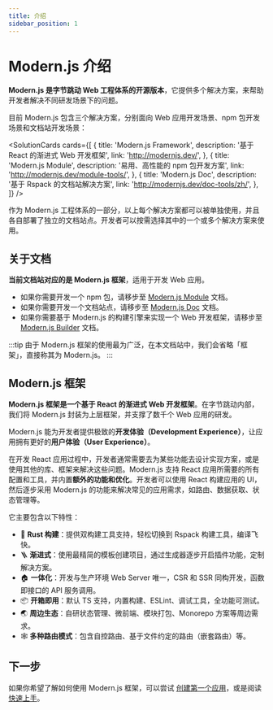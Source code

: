 ```yaml
---
title: 介绍
sidebar_position: 1
---
```


# Modern.js 介绍

**Modern.js 是字节跳动 Web 工程体系的开源版本**，它提供多个解决方案，来帮助开发者解决不同研发场景下的问题。

目前 Modern.js 包含三个解决方案，分别面向 Web 应用开发场景、npm 包开发场景和文档站开发场景：


<SolutionCards
  cards={[
    {
      title: 'Modern.js Framework',
      description: '基于 React 的渐进式 Web 开发框架',
      link: 'http://modernjs.dev/',
    },
    {
      title: 'Modern.js Module',
      description: '易用、高性能的 npm 包开发方案',
      link: 'http://modernjs.dev/module-tools/',
    },
    {
      title: 'Modern.js Doc',
      description: '基于 Rspack 的文档站解决方案',
      link: 'http://modernjs.dev/doc-tools/zh/',
    },
  ]}
/>

作为 Modern.js 工程体系的一部分，以上每个解决方案都可以被单独使用，并且各自部署了独立的文档站点。开发者可以按需选择其中的一个或多个解决方案来使用。

## 关于文档

**当前文档站对应的是 Modern.js 框架**，适用于开发 Web 应用。

- 如果你需要开发一个 npm 包，请移步至 [Modern.js Module](https://modernjs.dev/module-tools) 文档。
- 如果你需要开发一个文档站点，请移步至 [Modern.js Doc](https://modernjs.dev/doc-tools/zh) 文档。
- 如果你需要基于 Modern.js 的构建引擎来实现一个 Web 开发框架，请移步至 [Modern.js Builder](https://modernjs.dev/builder) 文档。

:::tip
由于 Modern.js 框架的使用最为广泛，在本文档站中，我们会省略「框架」，直接称其为 Modern.js。
:::

## Modern.js 框架

**Modern.js 框架是一个基于 React 的渐进式 Web 开发框架**。在字节跳动内部，我们将 Modern.js 封装为上层框架，并支撑了数千个 Web 应用的研发。

Modern.js 能为开发者提供极致的**开发体验（Development Experience）**，让应用拥有更好的**用户体验（User Experience）**。

在开发 React 应用过程中，开发者通常需要去为某些功能去设计实现方案，或是使用其他的库、框架来解决这些问题。Modern.js 支持 React 应用所需要的所有配置和工具，并内置**额外的功能和优化**。开发者可以使用 React 构建应用的 UI，然后逐步采用 Modern.js 的功能来解决常见的应用需求，如路由、数据获取、状态管理等。

它主要包含以下特性：

- 🚀 **Rust 构建**：提供双构建工具支持，轻松切换到 Rspack 构建工具，编译飞快。
- 🪜 **渐进式**：使用最精简的模板创建项目，通过生成器逐步开启插件功能，定制解决方案。
- 🏠 **一体化**：开发与生产环境 Web Server 唯一，CSR 和 SSR 同构开发，函数即接口的 API 服务调用。
- 📦 **开箱即用**：默认 TS 支持，内置构建、ESLint、调试工具，全功能可测试。
- 🌏 **周边生态**：自研状态管理、微前端、模块打包、Monorepo 方案等周边需求。
- 🕸 **多种路由模式**：包含自控路由、基于文件约定的路由（嵌套路由）等。

## 下一步

如果你希望了解如何使用 Modern.js 框架，可以尝试 [创建第一个应用](/tutorials/first-app/c01-start)，或是阅读 [快速上手](/guides/get-started/quick-start)。
